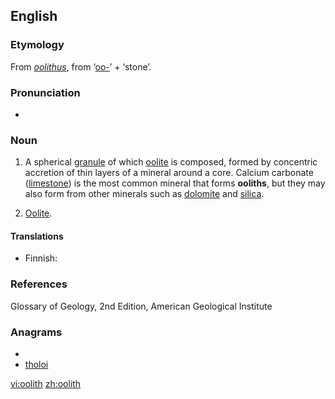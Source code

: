 ==English==

===Etymology===
From {{etyl|la}} ''[[oolithus]]'', from {{etyl|grc}} '''{{polytonic|[[ᾠο-]]}}''' ‘[[oo-]]’ + '''{{polytonic|[[λίθος]]}}''' ‘stone’.

===Pronunciation===
* {{a|UK}} {{IPA|/ˈəʊəlɪθ/}}

===Noun===
{{en-noun}}

# {{geology}} A spherical [[granule]] of which [[oolite]] is composed, formed by concentric accretion of thin layers of a mineral around a core. Calcium carbonate ([[limestone]]) is the most common mineral that forms '''ooliths''', but they may also form from other minerals such as [[dolomite]] and [[silica]].
# {{rare}} [[oolite|Oolite]].

====Translations====
{{trans-top|spherical granule of mineral material}}
* Finnish: {{t-|fi|ooliitti}}
{{trans-mid}}
{{trans-bottom}}

===References===
Glossary of Geology, 2nd Edition, American Geological Institute

===Anagrams===
* {{alphagram|hiloot}}
* [[tholoi#English|tholoi]]

[[vi:oolith]]
[[zh:oolith]]